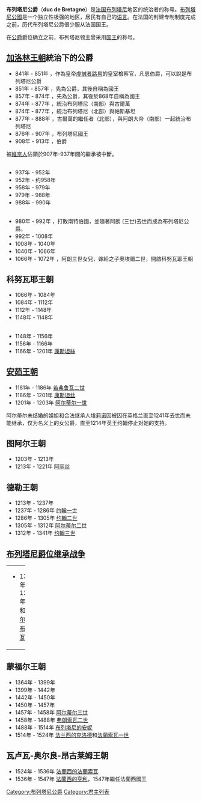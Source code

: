 '''布列塔尼公爵'''（'''duc de Bretagne'''）是[[法国|法国]][[布列塔尼|布列塔尼]]地区的统治者的称号。[[布列塔尼公國|布列塔尼公國]]是一个独立性极强的地区，居民有自己的[[布列塔尼语|语言]]。在法国的封建专制制度完成之前，历代布列塔尼公爵很少服从法国国王。

在[[公爵|公爵]]爵位确立之前，布列塔尼领主曾采用[[国王|国王]]的称号。

==[[加洛林王朝|加洛林王朝]]統治下的公爵==
* 841年 - 851年 {{link-en|內維諾|Nominoe}}，作為皇帝[[虔誠者路易|虔誠者路易]]的皇室檢察官，凡恩伯爵，可以說是布列塔尼公爵
* 851年 - 857年 {{link-en|埃里斯波|Erispoe}}，先為公爵，其後自稱為國王
* 857年 - 874年 {{link-en|所羅門 (布列塔尼國王)|Salomon, King of Brittany|所羅門}}，先為公爵，其後於868年自稱為國王
* 874年 - 877年 {{link-en|帕斯基坦|Pascweten}}，統治布列塔尼（南部）與古爾萬
* 874年 - 877年 {{link-en|古爾萬|Gurvand}}，統治布列塔尼（北部）與帕斯基坦
* 877年 - 888年 {{link-en|朱迪卡埃爾|Judicael, Duke of Brittany}}，古爾萬的繼任者（北部），與阿朗大帝（南部）一起統治布列塔尼
* 876年 - 907年 {{link-en|阿朗一世 (布列塔尼國王)|Alan I, King of Brittany|阿朗大帝}}，布列塔尼國王
* 908年 - 913年 {{link-en|古美隆|Gourmaëlon}}，{{link-en|科努瓦耶|Cornouaille}}伯爵

被[[維京人|維京人]]佔領於907年-937年間的繼承被中斷。

== {{link-en|南特王朝|County of Nantes}}==
* 937年 - 952年 {{link-en|阿朗二世|Alan II, Duke of Brittany}}
* 952年 - 约958年 {{link-en|德羅貢 (布列塔尼)|Drogo, Duke of Brittany|德羅貢}}
* 958年 - 979年 {{link-en|奧埃爾一世|Hoël I, Duke of Brittany}}
* 979年 - 988年 {{link-en|蓋萊克 (布列塔尼)|Guerech, Duke of Brittany|蓋萊克}}
* 988年 - 990年 {{link-en|阿朗三世 (南特)|Alan, Count of Nantes (988–990)|阿朗 (三世)}}

== {{link-en|雷恩王朝|Count of Rennes}}==
* 980年 - 992年 {{link-en|孔南一世|Conan I of Rennes}}，打敗南特伯國，並隨著阿朗 (三世)去世而成為布列塔尼公爵。
* 992年 - 1008年  {{link-en|若弗鲁瓦一世 (布列塔尼)|Geoffrey I, Duke of Brittany|若弗鲁瓦一世}}
* 1008年 - 1040年 {{link-en|阿朗三世|Alan III, Duke of Brittany}}
* 1040年 - 1066年 {{link-en|孔南二世|Conan II, Duke of Brittany}}
* 1066年 - 1072年 {{link-en|哈瓦絲|Hawise, Duchess of Brittany}}，阿朗三世女兒，嫁給{{link-en|科努瓦耶伯爵阿蘭·坎希亞特|Alain Canhiart}}之子奧埃爾二世，開啟科努瓦耶王朝

==科努瓦耶王朝==
* 1066年 - 1084年 {{link-en|奧埃爾二世|Hoël II, Duke of Brittany}} 
* 1084年 - 1112年 {{link-en|阿朗四世|Alan IV, Duke of Brittany}}
* 1112年 - 1148年 {{link-en|孔南三世|Conan III, Duke of Brittany}}
* 1148年 - 1148年 {{link-en|奧埃爾三世|Hoel III, Count of Nantes}}

=={{link-en|龐蒂耶夫王朝|Counts and dukes of Penthièvre}}==
* 1148年 - 1156年 {{link-en|埃翁 (波奥埃子爵)|Odo II, Viscount of Porhoët|埃翁二世}}
* 1156年 - 1166年 {{link-en|孔南四世|Conan IV, Duke of Brittany}}
* 1166年 - 1201年 [[布列塔尼女公爵康斯坦絲|康斯坦絲]]

==[[安茹王朝|安茹王朝]]==
* 1181年 - 1186年 [[若弗鲁瓦二世_(布列塔尼)|若弗鲁瓦二世]]
* 1186年 - 1201年 [[布列塔尼女公爵康斯坦丝|康斯坦丝]]
* 1201年 - 1203年 [[阿尔蒂尔一世|阿尔蒂尔一世]]
阿尔蒂尔未结婚的姐姐和合法继承人[[埃莉诺_(布列塔尼)|埃莉诺]]因被囚在英格兰直至1241年去世而未能继承，仅为名义上的女公爵，直至1214年英王约翰停止对她的支持。

==图阿尔王朝==
*1203年 - 1213年 {{link-en|圖阿爾的居伊|Guy of Thouars}}
*1213年 - 1221年 [[布列塔尼女公爵阿丽丝|阿丽丝]]

==德勒王朝==
* 1213年 - 1237年 {{link-en|皮埃爾一世 (布列塔尼)|Peter I, Duke of Brittany|皮埃爾一世}} 
* 1237年 - 1286年 [[约翰一世_(布列塔尼)|约翰一世]]
* 1286年 - 1305年 [[约翰二世_(布列塔尼)|约翰二世]]  
* 1305年 - 1312年 [[阿尔蒂尔二世|阿尔蒂尔二世]]
* 1312年 - 1341年 [[约翰三世_(布列塔尼)|约翰三世]]

==[[布列塔尼爵位继承战争|布列塔尼爵位继承战争]]==
{| width="100%" border=0
|- valign=bottom
| width="50%" colspan=3 |
* 1341年 - 1365年 {{link-en|龐蒂耶夫的讓娜|Joan, Duchess of Brittany}}<br>和[[夏尔·德·布卢瓦|夏尔·德·布卢瓦]]
|width="3"  bgcolor="#000000" |
| width="50%" colspan=2 rowspan=3 |
* 1341年 - 1345年 [[让·德·蒙福尔|约翰四世]]，蒙福尔伯爵
* 1345年 - 1399年 {{link-en|約翰五世 (布列塔尼)|John IV, Duke of Brittany|約翰五世}}，蒙福尔伯爵
|}

==蒙福尔王朝==
* 1364年 - 1399年 {{link-en|约翰五世 (布列塔尼)|John IV, Duke of Brittany|约翰五世}}
* 1399年 - 1442年 {{link-en|约翰六世 (布列塔尼)|John V, Duke of Brittany|约翰六世}} 
* 1442年 - 1450年 {{link-en|弗朗索瓦一世 (布列塔尼)|Francis I, Duke of Brittany|弗朗索瓦一世}}
* 1450年 - 1457年 {{link-en|皮埃爾二世 (布列塔尼)|Peter II, Duke of Brittany|皮埃爾二世}}
* 1457年 - 1458年 [[阿爾蒂爾三世_(布列塔尼)|阿尔蒂尔三世]]
* 1458年 - 1488年 [[弗朗索瓦二世_(布列塔尼)|弗朗索瓦二世]] 
* 1488年 - 1514年 [[布列塔尼的安妮|布列塔尼的安妮]]
* 1514年 - 1524年 [[法兰西的克洛德|法兰西的克洛德]]和[[法蘭索瓦一世|法蘭索瓦一世]]

==瓦卢瓦-奥尔良-昂古莱姆王朝==
* 1524年 - 1536年 [[法蘭索瓦三世_(布列塔尼)|法蘭西的法蘭索瓦]] 
* 1536年 - 1547年 [[亨利二世_(法蘭西)|法蘭西的亨利]]，1547年繼任法蘭西國王
[[Category:布列塔尼公爵|Category:布列塔尼公爵]]
[[Category:君主列表|Category:君主列表]]